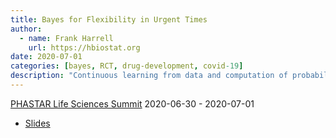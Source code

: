 ```yaml
---
title: Bayes for Flexibility in Urgent Times
author:
  - name: Frank Harrell
    url: https://hbiostat.org
date: 2020-07-01
categories: [bayes, RCT, drug-development, covid-19]
description: "Continuous learning from data and computation of probabilities that are directly applicable to decision making in the face of uncertainty are hallmarks of the Bayesian approach. Bayesian sequential designs are the simplest of flexible designs, and continuous learning capitalizes on their efficiency, resulting in lower expected sample sizes until sufficient evidence is accrued due to the ability to take unlimited data looks.  Classical null hypothesis testing only provides evidence against the supposition that a treatment has exactly zero effect, and it requires one to deal with complexities if not doing the analysis at a single fixed time. Bayesian posterior probabilities, on the other hand, can be computed at any point in the trial and provide current evidence about all possible questions, such as benefit, clinically relevant benefit, harm, and similarity of treatments."
---
```


[PHASTAR Life Sciences Summit](https://phastar.com/phastar-life-science-summit) 2020-06-30 - 2020-07-01

* [Slides](https://hbiostat.org/doc/bayes/phastar.pdf)
